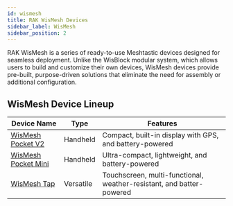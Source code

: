```yaml
---
id: wismesh
title: RAK WisMesh Devices
sidebar_label: WisMesh
sidebar_position: 2
---
```


RAK WisMesh is a series of ready-to-use Meshtastic devices designed for seamless deployment. Unlike the WisBlock modular system, which allows users to build and customize their own devices, WisMesh devices provide pre-built, purpose-driven solutions that eliminate the need for assembly or additional configuration.

## WisMesh Device Lineup

| Device Name                                         | Type      | Features                                                             |
| --------------------------------------------------- | --------- | -------------------------------------------------------------------- |
| [WisMesh Pocket V2](./pocket/?pocket=pocketv2)      | Handheld  | Compact, built-in display with GPS, and battery-powered              |
| [WisMesh Pocket Mini](./pocket/?pocket=pocket-mini) | Handheld  | Ultra-compact, lightweight, and battery-powered                      |
| [WisMesh Tap](./tap)                                | Versatile | Touchscreen, multi-functional, weather-resistant, and batter-powered |

